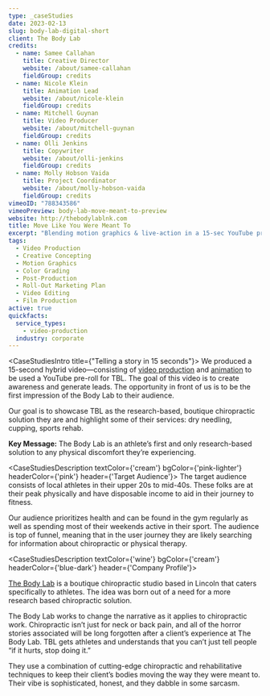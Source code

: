 ```yaml
---
type: _caseStudies
date: 2023-02-13
slug: body-lab-digital-short
client: The Body Lab
credits:
  - name: Samee Callahan
    title: Creative Director
    website: /about/samee-callahan
    fieldGroup: credits
  - name: Nicole Klein
    title: Animation Lead
    website: /about/nicole-klein
    fieldGroup: credits
  - name: Mitchell Guynan
    title: Video Producer
    website: /about/mitchell-guynan
    fieldGroup: credits
  - name: Olli Jenkins
    title: Copywriter
    website: /about/olli-jenkins
    fieldGroup: credits
  - name: Molly Hobson Vaida
    title: Project Coordinator
    website: /about/molly-hobson-vaida
    fieldGroup: credits
vimeoID: "788343586"
vimeoPreview: body-lab-move-meant-to-preview
website: http://thebodylablnk.com
title: Move Like You Were Meant To
excerpt: "Blending motion graphics & live-action in a 15-sec YouTube pre-roll for TBL. Spotlighting chiropractic solutions: dry needling & sports rehab for athletes."
tags:
  - Video Production
  - Creative Concepting
  - Motion Graphics
  - Color Grading
  - Post-Production
  - Roll-Out Marketing Plan
  - Video Editing
  - Film Production
active: true
quickfacts:
  service_types:
    - video-production
  industry: corporate
---
```


<CaseStudiesIntro title={"Telling a story in 15 seconds"}>
We produced a 15-second hybrid video—consisting of [video production](/services/video-production) and [animation](/services/animation) to be used a YouTube pre-roll for TBL. The goal of this video is to create awareness and generate leads. The opportunity in front of us is to be the first impression of the Body Lab to their audience. 

Our goal is to showcase TBL as the research-based, boutique chiropractic solution they are and highlight some of their services: dry needling, cupping, sports rehab.


**Key Message:** The Body Lab is an athlete’s first and only research-based solution to any physical discomfort they’re experiencing.
</CaseStudiesIntro>

<CaseStudiesDescription textColor={'cream'} bgColor={'pink-lighter'} headerColor={'pink'} header={'Target Audience'}>
The target audience consists of local athletes in their upper 20s to mid-40s. These folks are at their peak physically and have disposable income to aid in their journey to fitness. 

Our audience prioritizes health and can be found in the gym regularly as well as spending most of their weekends active in their sport. The audience is top of funnel, meaning that in the user journey they are likely searching for information about chiropractic or physical therapy. 

</CaseStudiesDescription>

<CaseStudiesDescription textColor={'wine'} bgColor={'cream'} headerColor={'blue-dark'} header={'Company Profile'}>

[The Body Lab](http://thebodylablnk.com) is a boutique chiropractic studio based in Lincoln that caters specifically to athletes. The idea was born out of a need for a more research based chiropractic solution. 

The Body Lab works to change the narrative as it applies to chiropractic work. Chiropractic isn’t just for neck or back pain, and all of the horror stories associated will be long forgotten after a client’s experience at The Body Lab. TBL gets athletes and understands that you can’t just tell people “if it hurts, stop doing it.” 

They use a combination of cutting-edge chiropractic and rehabilitative techniques to keep their client’s bodies moving the way they were meant to. Their vibe is sophisticated, honest, and they dabble in some sarcasm.

</CaseStudiesDescription>